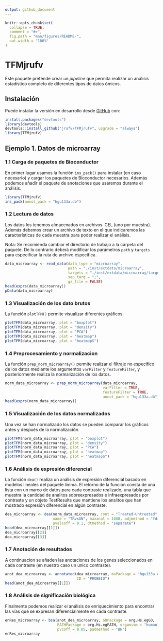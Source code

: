 ```yaml
---
output: github_document
---
```


<!-- README.md is generated from README.Rmd. Please edit that file -->

```r
knitr::opts_chunk$set(
  collapse = TRUE,
  comment = "#>",
  fig.path = "man/figures/README-",
  out.width = "100%"
)
```

# TFMjrufv

<!-- badges: start -->
<!-- badges: end -->

Este paquete pretende crear un *pipeline* que permita realizar un análisis estadístico completo de diferentes tipos de datos ómicos.

## Instalación

Puede instalar la versión en desarrollo desde [GitHub](https://github.com) con:

```r
install.packages("devtools")
library(devtools)
devtools::install_github("jrufv/TFMjrufv", upgrade = "always")
library(TFMjrufv)
```

## Ejemplo 1. Datos de microarray

### 1.1 Carga de paquetes de Bioconductor
En primer lugar usamos la función `ins_pack()` para instalar (en caso necesario) y cargar los paquetes de Bioconductor necesarios. Además podemos añadir el paquete de anotaciones que usaremos durante el análisis.

```r
library(TFMjrufv)
ins_pack(annot_pack = "hgu133a.db")
```

### 1.2 Lectura de datos
Los datos los tenemos almacenados en archivos .CEL (uno por muestra). Además debemos crear un archivo de texto en el que indicaremos las características de cada muestra para poder realizar el análisis.

Nota: Se recomienda cambiar el directorio de trabajo a la carpeta del paquete. De lo contrario deberá modificar los parámetros `path` y `targets` para especificar la ruta de archivo específica.

```r
data_microarray <- read_data(data_type = "microarray",
                             path = "./inst/extdata/microarray",
                             targets = "./inst/extdata/microarray/targets.csv",
                             sep_targ = ";",
                             gz_file = FALSE)
head(exprs(data_microarray))
pData(data_microarray)
```

### 1.3 Visualización de los dato brutos
La función `plotTFM()` permite visualizar diferentes gráficos.

```r
plotTFM(data_microarray, plot = "boxplot")
plotTFM(data_microarray, plot = "density")
plotTFM(data_microarray, plot = "PCA")
plotTFM(data_microarray, plot = "heatmap")
plotTFM(data_microarray, plot = "heatmapS")
```

### 1.4 Preprocesamiento y normalizacion
La función `prep_norm_microarray()` permite realizar el filtraje no específico de los datos mediante los argumentos `varFilter` y `featureFilter`, y posteriormente realiza la normalización de los datos.

```r
norm_data_microarray <- prep_norm_microarray(data_microarray,
                                             varFilter = TRUE,
                                             featureFilter = TRUE,
                                             annot_pack = "hgu133a.db")
head(exprs(norm_data_microarray))
```

### 1.5 Visualización de los datos normalizados
Una vez se han normalizado los datos se pueden comparar los gráficos antes y después de la normalización.

```r
plotTFM(norm_data_microarray, plot = "boxplot")
plotTFM(norm_data_microarray, plot = "density")
plotTFM(norm_data_microarray, plot = "PCA")
plotTFM(norm_data_microarray, plot = "heatmap")
plotTFM(norm_data_microarray, plot = "heatmapS")
```

### 1.6 Análisis de expresión diferencial
La función `dea()` realiza un análisis de expresión diferencial basado en modelos lineales del paquete limma. El retorno de la funcion consta de una lista con un marco de datos para cada contraste realizado, una tabla que muestra la cantidad de analitos sobreexpresados e infraexpresados por contraste y un objeto TestResults que mantiene los analitos que han mostrado expresión diferencial en algún contraste. 

```r
dea_microarray <- dea(norm_data_microarray, cont = "Treated-Untreated",
                      name = "TRvsUN", maxanal = 1000, adjmethod = "fdr",
                      pvalcoff = 0.1, dtmethod = "separate")
head(dea_microarray[[1]])
dea_microarray[[2]]
dea_microarray[[3]]
```

### 1.7 Anotación de resultados
A continuacion se añaden las anotaciones de los genes seleccionados en cada contraste (en nuestro caso un unico contraste).

```r
anot_dea_microarray <- annotated(dea_microarray, maPackage = "hgu133a.db",
                                 ID = "PROBEID")
head(anot_dea_microarray[[1]])
```

### 1.8 Análisis de significación biológica
Finalmente podemos realizar el análisis de enriquecimiento para encontrar las vías que se expresan diferencialmente en cada contraste.

```r
enRes_microarray <- bsa(anot_dea_microarray, GOPackage = org.Hs.egGO,
                        PATHPackage = org.Hs.egPATH, organism = "human",
                        pvcoff = 0.05, padmethod = "BH")
enRes_microarray
```

